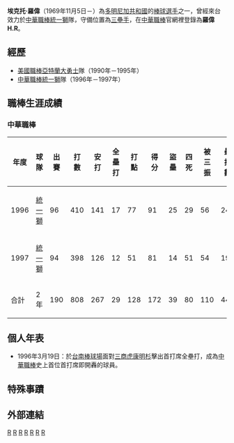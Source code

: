 {{Infobox CPBL player|
bgcolor1=#1c2841|
bgcolor2=#6d7380|
textcolor1=#FFF200|
textcolor2=#FFF200|
name=埃克托·羅偉|
image=|
position=三壘手|
team=|
number=|
bats=左右開弓|
throws=右|
debutdate=3月19日|
debutyear=1996年|
debutteam=統一獅|
statyear=2008年|
stat1label=[[打擊率|打擊率]]|
stat1value=0.330|
stat2label=[[全壘打|全壘打]]|
stat2value=29|
stat3label=[[打點|打點]]|
stat3value=128|
|teams=<nowiki></nowiki>
*統一獅（1996年—1997年）
|awards=<nowiki></nowiki>
*中華職棒年度總冠軍：1996
*[[中華職棒最佳十人獎|中華職棒最佳十人獎]]（三壘手）：1997
*[[中華職棒金手套獎|中華職棒金手套獎]]（三壘手）：1996、1997
*[[中華職棒單月MVP|中華職棒單月MVP]]：1996/10
*[[中華職棒明星賽|中華職棒明星賽]]：1997
}}
'''埃克托·羅偉'''（1969年11月5日－）為[[多明尼加共和國|多明尼加共和國]]的[[棒球|棒球]][[選手|選手]]之一，曾經來台效力於[[中華職棒|中華職棒]][[統一獅|統一獅]]隊，守備位置為[[三壘手|三壘手]]，在[[中華職棒|中華職棒]]官網裡登錄為'''羅偉H.R'''。

==經歷==
*[[美國職棒|美國職棒]][[亞特蘭大勇士|亞特蘭大勇士]]隊（1990年－1995年） 
*[[中華職棒|中華職棒]][[統一獅|統一獅]]隊（1996年－1997年）
==職棒生涯成績==
===中華職棒===
{|Border=1 WIDTH=800PX
|- align="center"
!年度||球隊||出賽||打數||安打||全壘打||打點||得分||盜壘||四死||被三振||壘打數||雙殺打||打擊率||上壘率||長打率||整體攻擊指數
|- align="center"
|1996||[[統一獅|統一獅]]||96||410||141||17||77||91||25||29||56||245||12||0.344||0.385||0.598||0.983
|- align="center"
|1997||[[統一獅|統一獅]]||94||398||126||12||51||81||14||51||54||198||4||0.317||0.393||0.497||0.890
|- align=middle style="color:black; background-color:green"
|合計||2年||190||808||267||29||128||172||39||80||110||443||16||0.330||0.389||0.548||0.937
|}

==個人年表==
*1996年3月19日：於[[台南棒球場|台南棒球場]]面對[[三商虎|三商虎]][[康明杉|康明杉]]擊出首打席全壘打，成為[[中華職棒|中華職棒]]史上首位首打席即開轟的球員。

==特殊事蹟==
==外部連結==
{{start box}}
{{s-before|[[康雷A.G|康雷]]}}
{{s-title|[[中華職棒|中華職棒]][[完全打擊|完全打擊]]締造者| 1996年4月10日}}
{{s-after|[[陳該發|陳該發]]}}
{{end box}}

{{中華職棒完全打擊}}
[[Category:1969年出生|R]]
[[Category:在世人物|R]]
[[Category:中華職棒外籍球員|R]]
[[Category:亞特蘭大勇士隊球員|R]]
[[Category:統一7-ELEVEn獅隊球員|R]]
[[Category:多明尼加共和國棒球選手|R]]
[[Category:多明尼加旅台棒球運動員|R]]